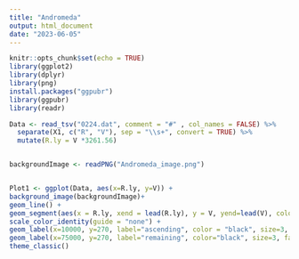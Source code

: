 ```yaml
---
title: "Andromeda"
output: html_document
date: "2023-06-05"
---
```


```r
knitr::opts_chunk$set(echo = TRUE)
library(ggplot2)
library(dplyr)
library(png)
install.packages("ggpubr")
library(ggpubr)
library(readr)

Data <- read_tsv("0224.dat", comment = "#" , col_names = FALSE) %>%
  separate(X1, c("R", "V"), sep = "\\s+", convert = TRUE) %>%
  mutate(R.ly = V *3261.56)


backgroundImage <- readPNG("Andromeda_image.png")


Plot1 <- ggplot(Data, aes(x=R.ly, y=V)) + 
background_image(backgroundImage)+
geom_line() +
geom_segment(aes(x = R.ly, xend = lead(R.ly), y = V, yend=lead(V), color = ifelse(R.ly >= 0 & R.ly <= 27000, "lightblue", "lightgreen"))) +
scale_color_identity(guide = "none") +
geom_label(x=10000, y=270, label="ascending", color = "black", size=3, family="Arial", fill="lightblue") +
geom_label(x=75000, y=270, label="remaining", color="black", size=3, family = "Arial", fill="lightgreen")+
theme_classic()

```

